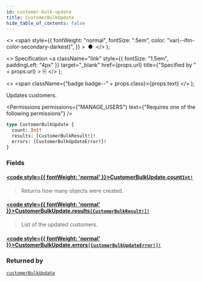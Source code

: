```yaml
---
id: customer-bulk-update
title: CustomerBulkUpdate
hide_table_of_contents: false
---
```


  <>
    <span
      style={{
        fontWeight: "normal",
        fontSize: ".5em",
        color: "var(--ifm-color-secondary-darkest)",
      }}
    >
      &nbsp;●&nbsp;
    </span>
  </>
);

  <>
    Specification
    <a
      className="link"
      style={{ fontSize: "1.5em", paddingLeft: "4px" }}
      target="\_blank"
      href={props.url}
      title={"Specified by " + props.url}
    >
      ⎘
    </a>
  </>
);

  <>
    <span className={"badge badge--" + props.class}>{props.text}</span>
  </>
);

Updates customers.

<Badge text="Added in Saleor 3.13" class="secondary margin-bottom--sm" />

<FeaturePreview />

<Permissions
  permissions={"MANAGE_USERS"}
  text={"Requires one of the following permissions"}
/>

```graphql
type CustomerBulkUpdate {
  count: Int!
  results: [CustomerBulkResult!]!
  errors: [CustomerBulkUpdateError!]!
}
```

### Fields

#### [<code style={{ fontWeight: 'normal' }}>CustomerBulkUpdate.<b>count</b></code>](#)<Bullet />[`Int!`](../../../api-reference/miscellaneous/scalars/int) <Badge class="secondary" text="non-null"/> <Badge class="secondary" text="scalar"/>

> Returns how many objects were created.

#### [<code style={{ fontWeight: 'normal' }}>CustomerBulkUpdate.<b>results</b></code>](#)<Bullet />[`[CustomerBulkResult!]!`](../../../api-reference/users/objects/customer-bulk-result) <Badge class="secondary" text="non-null"/> <Badge class="secondary" text="object"/>

> List of the updated customers.

#### [<code style={{ fontWeight: 'normal' }}>CustomerBulkUpdate.<b>errors</b></code>](#)<Bullet />[`[CustomerBulkUpdateError!]!`](../../../api-reference/miscellaneous/objects/customer-bulk-update-error) <Badge class="secondary" text="non-null"/> <Badge class="secondary" text="object"/>

>

### Returned by

[`customerBulkUpdate`](../../../api-reference/users/mutations/customer-bulk-update) <Badge class="secondary" text="mutation"/>


